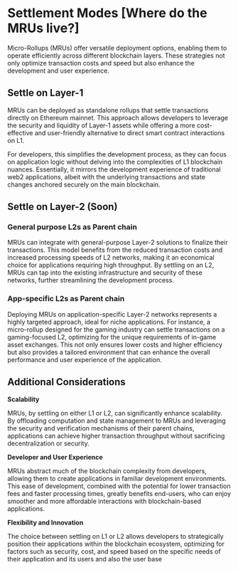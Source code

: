 # Settlement Modes [Where do the MRUs live?]

Micro-Rollups (MRUs) offer versatile deployment options, enabling them to operate efficiently across different blockchain layers. These strategies not only optimize transaction costs and speed but also enhance the development and user experience.

## Settle on Layer-1

MRUs can be deployed as standalone rollups that settle transactions directly on Ethereum mainnet. This approach allows developers to leverage the security and liquidity of Layer-1 assets while offering a more cost-effective and user-friendly alternative to direct smart contract interactions on L1.

For developers, this simplifies the development process, as they can focus on application logic without delving into the complexities of L1 blockchain nuances. Essentially, it mirrors the development experience of traditional web2 applications, albeit with the underlying transactions and state changes anchored securely on the main blockchain.

## Settle on Layer-2 (Soon)

### **General purpose L2s as Parent chain**

MRUs can integrate with general-purpose Layer-2 solutions to finalize their transactions. This model benefits from the reduced transaction costs and increased processing speeds of L2 networks, making it an economical choice for applications requiring high throughput. By settling on an L2, MRUs can tap into the existing infrastructure and security of these networks, further streamlining the development process.

### **App-specific L2s as Parent chain**

Deploying MRUs on application-specific Layer-2 networks represents a highly targeted approach, ideal for niche applications. For instance, a micro-rollup designed for the gaming industry can settle transactions on a gaming-focused L2, optimizing for the unique requirements of in-game asset exchanges. This not only ensures lower costs and higher efficiency but also provides a tailored environment that can enhance the overall performance and user experience of the application.

## Additional Considerations

**Scalability**

MRUs, by settling on either L1 or L2, can significantly enhance scalability. By offloading computation and state management to MRUs and leveraging the security and verification mechanisms of their parent chains, applications can achieve higher transaction throughput without sacrificing decentralization or security.

**Developer and User Experience**

MRUs abstract much of the blockchain complexity from developers, allowing them to create applications in familiar development environments. This ease of development, combined with the potential for lower transaction fees and faster processing times, greatly benefits end-users, who can enjoy smoother and more affordable interactions with blockchain-based applications.

**Flexibility and Innovation**

The choice between settling on L1 or L2 allows developers to strategically position their applications within the blockchain ecosystem, optimizing for factors such as security, cost, and speed based on the specific needs of their application and its users and also the user base
